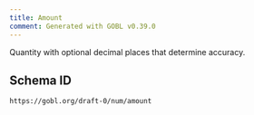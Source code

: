 ```yaml
---
title: Amount
comment: Generated with GOBL v0.39.0
---
```


Quantity with optional decimal places that determine accuracy.

## Schema ID

`https://gobl.org/draft-0/num/amount`

